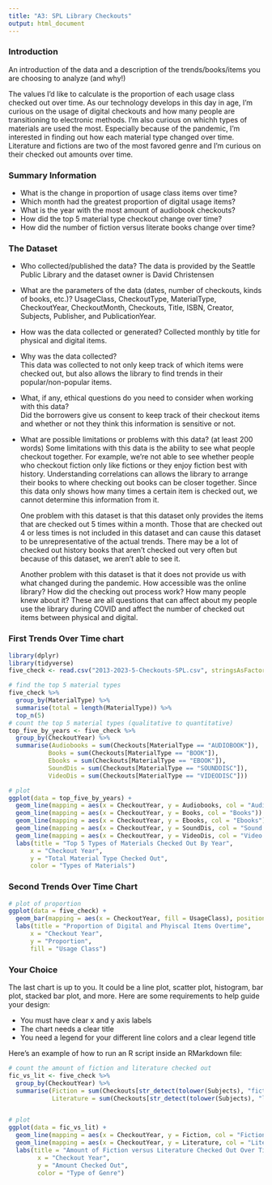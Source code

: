 ```yaml
---
title: "A3: SPL Library Checkouts"
output: html_document
---
```


### Introduction

An introduction of the data and a description of the trends/books/items you are choosing to analyze (and why!)

  The values I'd like to calculate is the proportion of each usage class checked out over time. As our 
technology develops in this day in age, I'm curious on the usage of digital checkouts and how many people are 
transitioning to electronic methods. I'm also curious on whichh types of materials are used the most. Especially 
because of the pandemic, I'm interested in finding out how each material type changed over time. Literature and
fictions are two of the most favored genre and I'm curious on their checked out amounts over time.


### Summary Information

- What is the change in proportion of usage class items over time?
- Which month had the greatest proportion of digital usage items?
- What is the year with the most amount of audiobook checkouts?
- How did the top 5 material type checkout change over time?
- How did the number of fiction versus literate books change over time?

### The Dataset

- Who collected/published the data?
    The data is provided by the Seattle Public Library and the dataset owner is David Christensen  

- What are the parameters of the data (dates, number of checkouts, kinds of books, etc.)?
    UsageClass, CheckoutType, MaterialType, CheckoutYear, CheckoutMonth, Checkouts, Title, ISBN, 
    Creator, Subjects, Publisher, and PublicationYear.

- How was the data collected or generated? 
    Collected monthly by title for physical and digital items.

- Why was the data collected?  
    This data was collected to not only keep track of which items were checked out, but also allows
    the library to find trends in their popular/non-popular items.

- What, if any, ethical questions do you need to consider when working with this data?  
    Did the borrowers give us consent to keep track of their checkout items and whether or not they 
    think this information is sensitive or not.

- What are possible limitations or problems with this data?   (at least 200 words)
    Some limitations with this data is the ability to see what people checkout together. For example,
    we're not able to see whether people who checkout fiction only like fictions or they enjoy fiction
    best with history. Understanding correlations can allows the library to arrange their books to where 
    checking out books can be closer together. Since this data only shows how many times a certain item is 
    checked out, we cannot determine this information from it.

    One problem with this dataset is that this dataset only provides the items that are checked out 5 times
    within a month. Those that are checked out 4 or less times is not included in this dataset and can cause 
    this dataset to be unrepresentative of the actual trends. There may be a lot of checked out history books 
    that aren't checked out very often but because of this dataset, we aren't able to see it.

    Another problem with this dataset is that it does not provide us with what changed during the pandemic.
    How accessible was the online library? How did the checking out process work? How many people knew 
    about it? These are all questions that can affect about my people use the library during COVID and affect
    the number of checked out items between physical and digital.

### First Trends Over Time chart

```r
library(dplyr)
library(tidyverse)
five_check <- read.csv("2013-2023-5-Checkouts-SPL.csv", stringsAsFactors = FALSE)

# find the top 5 material types
five_check %>% 
  group_by(MaterialType) %>% 
  summarise(total = length(MaterialType)) %>%
  top_n(5)
# count the top 5 material types (qualitative to quantitative)
top_five_by_years <- five_check %>% 
  group_by(CheckoutYear) %>% 
  summarise(Audiobooks = sum(Checkouts[MaterialType == "AUDIOBOOK"]),
           Books = sum(Checkouts[MaterialType == "BOOK"]),
           Ebooks = sum(Checkouts[MaterialType == "EBOOK"]),
           SoundDis = sum(Checkouts[MaterialType == "SOUNDDISC"]), 
           VideoDis = sum(Checkouts[MaterialType == "VIDEODISC"]))

# plot
ggplot(data = top_five_by_years) + 
  geom_line(mapping = aes(x = CheckoutYear, y = Audiobooks, col = "Audiobooks")) +
  geom_line(mapping = aes(x = CheckoutYear, y = Books, col = "Books")) +
  geom_line(mapping = aes(x = CheckoutYear, y = Ebooks, col = "Ebooks")) +
  geom_line(mapping = aes(x = CheckoutYear, y = SoundDis, col = "Sound Disks")) +
  geom_line(mapping = aes(x = CheckoutYear, y = VideoDis, col = "Video Disks")) +
  labs(title = "Top 5 Types of Materials Checked Out By Year", 
      x = "Checkout Year", 
      y = "Total Material Type Checked Out",
      color = "Types of Materials")

```

### Second Trends Over Time Chart

```r

# plot of proportion
ggplot(data = five_check) + 
  geom_bar(mapping = aes(x = CheckoutYear, fill = UsageClass), position = "fill")+
  labs(title = "Proportion of Digital and Phyiscal Items Overtime",
      x = "Checkout Year",
      y = "Proportion",
      fill = "Usage Class")

```

### Your Choice

The last chart is up to you. It could be a line plot, scatter plot, histogram, bar plot, stacked bar plot, and 
more. Here are some requirements to help guide your design:

- You must have clear x and y axis labels
- The chart needs a clear title 
- You need a legend for your different line colors and a clear legend title

Here's an example of how to run an R script inside an RMarkdown file:

```r

# count the amount of fiction and literature checked out
fic_vs_lit <- five_check %>% 
  group_by(CheckoutYear) %>%
  summarise(Fiction = sum(Checkouts[str_detect(tolower(Subjects), "fiction")]),
            Literature = sum(Checkouts[str_detect(tolower(Subjects), "literature")]))


# plot
ggplot(data = fic_vs_lit) + 
  geom_line(mapping = aes(x = CheckoutYear, y = Fiction, col = "Fiction")) +
  geom_line(mapping = aes(x = CheckoutYear, y = Literature, col = "Literature")) +
  labs(title = "Amount of Fiction versus Literature Checked Out Over Time",
        x = "Checkout Year",
        y = "Amount Checked Out",
        color = "Type of Genre")

```


